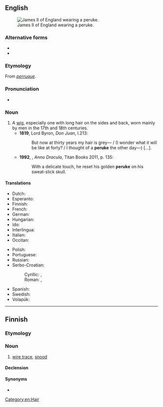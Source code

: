 {{also|perukę}}
==English==
[[Image:James_II_of_England.jpg|thumb|right|James II of England wearing a peruke.]]

===Alternative forms===
* {{l|en|perruque}}
* {{l|en|peruque}}

===Etymology===
From {{etyl|fr|en}} ''[[perruque]]''.

===Pronunciation===
* {{IPA|/pəˈɹuːk/|lang=en}}

===Noun===
{{en-noun}}

# A [[wig]], especially one with long hair on the sides and back, worn mainly by men in the 17th and 18th centuries.
#* '''1819''', Lord Byron, ''Don Juan'', I.213:
#*: But now at thirty years my hair is grey— / (I wonder what it will be like at forty? / I thought of a '''peruke''' the other day—) [...].
#*'''1992''', {{w|Kim Newman}}, ''Anno Dracula'', Titan Books 2011, p. 135:
#*:With a delicate touch, he reset his golden '''peruke''' on his sweat-slick skull.

====Translations====
{{trans-top|wig}}
* Dutch: {{t+|nl|pruik}}
* Esperanto: {{t|eo|peruko}}
* Finnish: {{t+|fi|peruukki}}
* French: {{t+|fr|perruque|f}}
* German: {{t+|de|Perücke|f}}
* Hungarian: {{t+|hu|paróka}}
* Ido: {{t+|io|peruko}}
* Interlingua: {{t|ia|perrucca}}
* Italian: {{t+|it|parrucca}}
* Occitan: {{t|oc|perruca}}
{{trans-mid}}
* Polish: {{t+|pl|peruka}}
* Portuguese: {{t+|pt|peruca|f}}
* Russian: {{t+|ru|пари́к|m}}
* Serbo-Croatian:
*: Cyrillic: {{t|sh|перика|f|sc=Cyrl}}, {{t|sh|власуља|f|sc=Cyrl}}
*: Roman: {{t+|sh|perika|f}}, {{t+|sh|vlasulja|f}}
* Spanish: {{t+|es|peluca}}
* Swedish: {{t+|sv|peruk|c}}
* Volapük: {{t|vo|peluk}}
{{trans-bottom}}

[[Category:en:Hair]]

----

==Finnish==

===Etymology===
{{suffix|peru|ke|lang=fi}}

===Noun===
{{fi-noun}}

# {{lb|fi|fishing}} [[wire trace]], [[snood]]

====Declension====
{{fi-decl-hame|peru|k|kk|a}}

====Synonyms====
* {{l|fi|tapsi}}